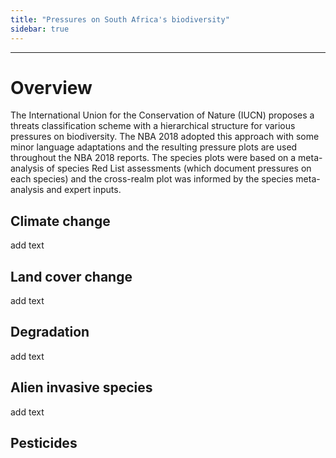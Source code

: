 ```yaml
---
title: "Pressures on South Africa's biodiversity"
sidebar: true
---
```


------------------------------------------------------------------------

# Overview

The International Union for the Conservation of Nature (IUCN) proposes a threats classification scheme with a hierarchical structure for various pressures on biodiversity. The NBA 2018 adopted this approach with some minor language adaptations and the resulting pressure plots are used throughout the NBA 2018 reports. The species plots were based on a meta-analysis of species Red List assessments (which document pressures on each species) and the cross-realm plot was informed by the species meta-analysis and expert inputs.

## Climate change

add text

## Land cover change

add text

## Degradation

add text

## Alien invasive species

add text

## Pesticides
